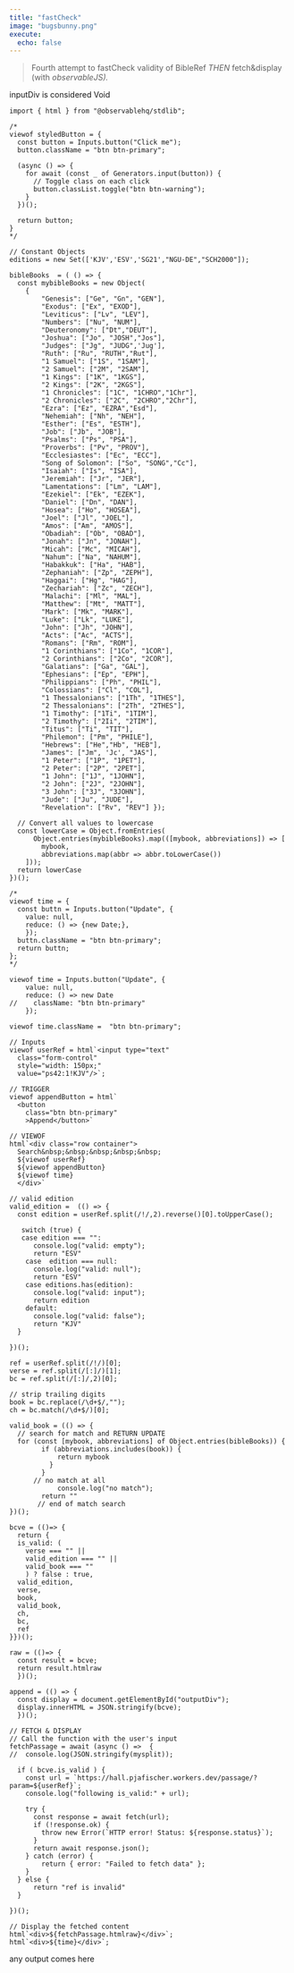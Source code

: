 ```yaml
---
title: "fastCheck"
image: "bugsbunny.png"
execute:
  echo: false
---
```


> Fourth attempt to fastCheck validity of BibleRef *THEN* fetch&display (with *observableJS).*

::: {#inputDiv}
inputDiv is considered Void
:::

```ojs
import { html } from "@observablehq/stdlib";

/*
viewof styledButton = {
  const button = Inputs.button("Click me");
  button.className = "btn btn-primary";

  (async () => {
    for await (const _ of Generators.input(button)) {
      // Toggle class on each click
      button.classList.toggle("btn btn-warning");
    }
  })();

  return button;
}
*/

// Constant Objects
editions = new Set(['KJV','ESV','SG21',"NGU-DE","SCH2000"]);

bibleBooks  = ( () => {
  const mybibleBooks = new Object(
    {
        "Genesis": ["Ge", "Gn", "GEN"],
        "Exodus": ["Ex", "EXOD"],
        "Leviticus": ["Lv", "LEV"],
        "Numbers": ["Nu", "NUM"],
        "Deuteronomy": ["Dt","DEUT"],
        "Joshua": ["Jo", "JOSH","Jos"],
        "Judges": ["Jg", "JUDG",'Jug'],
        "Ruth": ["Ru", "RUTH","Rut"],
        "1 Samuel": ["1S", "1SAM"],
        "2 Samuel": ["2M", "2SAM"],
        "1 Kings": ["1K", "1KGS"],
        "2 Kings": ["2K", "2KGS"],
        "1 Chronicles": ["1C", "1CHRO","1Chr"],
        "2 Chronicles": ["2C", "2CHRO","2Chr"],
        "Ezra": ["Ez", "EZRA","Esd"],
        "Nehemiah": ["Nh", "NEH"],
        "Esther": ["Es", "ESTH"],
        "Job": ["Jb", "JOB"],
        "Psalms": ["Ps", "PSA"],
        "Proverbs": ["Pv", "PROV"],
        "Ecclesiastes": ["Ec", "ECC"],
        "Song of Solomon": ["So", "SONG","Cc"],
        "Isaiah": ["Is", "ISA"],
        "Jeremiah": ["Jr", "JER"],
        "Lamentations": ["Lm", "LAM"],
        "Ezekiel": ["Ek", "EZEK"],
        "Daniel": ["Dn", "DAN"],
        "Hosea": ["Ho", "HOSEA"],
        "Joel": ["Jl", "JOEL"],
        "Amos": ["Am", "AMOS"],
        "Obadiah": ["Ob", "OBAD"],
        "Jonah": ["Jn", "JONAH"],
        "Micah": ["Mc", "MICAH"],
        "Nahum": ["Na", "NAHUM"],
        "Habakkuk": ["Ha", "HAB"],
        "Zephaniah": ["Zp", "ZEPH"],
        "Haggai": ["Hg", "HAG"],
        "Zechariah": ["Zc", "ZECH"],
        "Malachi": ["Ml", "MAL"],
        "Matthew": ["Mt", "MATT"],
        "Mark": ["Mk", "MARK"],
        "Luke": ["Lk", "LUKE"],
        "John": ["Jh", "JOHN"],
        "Acts": ["Ac", "ACTS"],
        "Romans": ["Rm", "ROM"],
        "1 Corinthians": ["1Co", "1COR"],
        "2 Corinthians": ["2Co", "2COR"],
        "Galatians": ["Ga", "GAL"],
        "Ephesians": ["Ep", "EPH"],
        "Philippians": ["Ph", "PHIL"],
        "Colossians": ["Cl", "COL"],
        "1 Thessalonians": ["1Th", "1THES"],
        "2 Thessalonians": ["2Th", "2THES"],
        "1 Timothy": ["1Ti", "1TIM"],
        "2 Timothy": ["2Ii", "2TIM"],
        "Titus": ["Ti", "TIT"],
        "Philemon": ["Pm", "PHILE"],
        "Hebrews": ["He","Hb", "HEB"],
        "James": ["Jm", 'Jc', "JAS"],
        "1 Peter": ["1P", "1PET"],
        "2 Peter": ["2P", "2PET"],
        "1 John": ["1J", "1JOHN"],
        "2 John": ["2J", "2JOHN"],
        "3 John": ["3J", "3JOHN"],
        "Jude": ["Ju", "JUDE"],
        "Revelation": ["Rv", "REV"] });
  
  // Convert all values to lowercase
  const lowerCase = Object.fromEntries(
      Object.entries(mybibleBooks).map(([mybook, abbreviations]) => [
        mybook,
        abbreviations.map(abbr => abbr.toLowerCase())
    ]));
  return lowerCase  
})();

/*
viewof time = { 
  const buttn = Inputs.button("Update", {  
    value: null, 
    reduce: () => {new Date;},
    });
  buttn.className = "btn btn-primary";
  return buttn;
};  
*/

viewof time = Inputs.button("Update", {  
    value: null, 
    reduce: () => new Date
//    className: "btn btn-primary"
    });

viewof time.className =  "btn btn-primary";

// Inputs
viewof userRef = html`<input type="text" 
  class="form-control" 
  style="width: 150px;"
  value="ps42:1!KJV"/>`;
  
// TRIGGER    
viewof appendButton = html`
  <button 
    class="btn btn-primary" 
    >Append</button>`

// VIEWOF
html`<div class="row container">
  Search&nbsp;&nbsp;&nbsp;&nbsp;&nbsp;
  ${viewof userRef}
  ${viewof appendButton}
  ${viewof time}
  </div>`
  
// valid edition  
valid_edition =  (() => {
  const edition = userRef.split(/!/,2).reverse()[0].toUpperCase();

   switch (true) {
   case edition === "":
      console.log("valid: empty");
      return "ESV"
    case  edition === null:
      console.log("valid: null");
      return "ESV"
    case editions.has(edition):
      console.log("valid: input");
      return edition  
    default:
      console.log("valid: false");
      return "KJV"
  }
  
})();

ref = userRef.split(/!/)[0];
verse = ref.split(/[:]/)[1];
bc = ref.split(/[:]/,2)[0];

// strip trailing digits
book = bc.replace(/\d+$/,"");
ch = bc.match(/\d+$/)[0];

valid_book = (() => {
  // search for match and RETURN UPDATE
  for (const [mybook, abbreviations] of Object.entries(bibleBooks)) {
        if (abbreviations.includes(book)) {
            return mybook
          }
        } 
      // no match at all
            console.log("no match");
        return ""
       // end of match search
})();

bcve = (()=> {
  return {
  is_valid: ( 
    verse === "" || 
    valid_edition === "" ||
    valid_book === ""
    ) ? false : true,     
  valid_edition,
  verse,
  book,
  valid_book,
  ch,
  bc,
  ref
}})();

raw = (()=> {
  const result = bcve;
  return result.htmlraw
  })();

append = (() => {
  const display = document.getElementById("outputDiv");
  display.innerHTML = JSON.stringify(bcve);
  })();
  
// FETCH & DISPLAY
// Call the function with the user's input
fetchPassage = await (async () =>  {
//  console.log(JSON.stringify(mysplit));
  
  if ( bcve.is_valid ) {
    const url = `https://hall.pjafischer.workers.dev/passage/?param=${userRef}`;
    console.log("following is_valid:" + url);
    
    try {
      const response = await fetch(url);
      if (!response.ok) {
        throw new Error(`HTTP error! Status: ${response.status}`);
      }
      return await response.json();
    } catch (error) {
        return { error: "Failed to fetch data" };
    }
  } else {
      return "ref is invalid"
  }

})();

// Display the fetched content
html`<div>${fetchPassage.htmlraw}</div>`;  
html`<div>${time}</div>`;  
```

::: {#outputDiv}
any output comes here
:::
